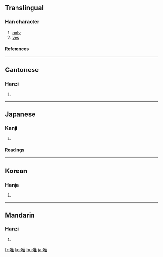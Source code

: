 ==Translingual==
===Han character===
{{Han char|rn=30|rad=口|as=08|sn=11|four=6001<sub>4</sub>|canj=口人土 (ROG)}}
# [[only]]
# [[yes]]
====References====
{{Han ref|kx=0193.170|dkj=03761|dj=0413.170|hdz=10642.050|uh=552F|ud=21807|bh=B0DF|bd=45279}}
----
==Cantonese==
===Hanzi===
{{yue-hanzi|jyut=|y=wai2, wai4}}
# {{defn|Cantonese}}
----
==Japanese==
===Kanji===
{{ja-kanji|grade=c|rs=口08}}
# {{defn|Japanese}} 
====Readings====
{{ja-readings|on=[[ゆい]] (yui), [[い]] (i)|kun=[[ただ]] (tada), [[これ]] (kore)}}
----
==Korean==
===Hanja===
{{ko-hanja|hangeul=유|rv=yu|mr=yu}}
# {{defn|Korean}}
----
==Mandarin==
===Hanzi===
{{cmn-hanzi|pin=[[wéi]] ([[wei2]])|wg=wei<sup>2</sup>}}
# {{defn|Mandarin}}

[[fr:唯]]
[[ko:唯]]
[[hu:唯]]
[[ja:唯]]